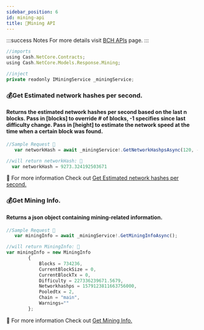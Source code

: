```yaml
---
sidebar_position: 6
id: mining-api
title: 🎯Mining API
---
```


:::success Notes
For more details visit [BCH APIs](https://api.fullstack.cash/docs/#api-Mining) page.
:::

```jsx
//imports
using Cash.NetCore.Contracts;
using Cash.NetCore.Models.Response.Mining;

//inject
private readonly IMiningService _miningService;
```

### 💰Get Estimated network hashes per second.
#### Returns the estimated network hashes per second based on the last n blocks. Pass in [blocks] to override # of blocks, -1 specifies since last difficulty change. Pass in [height] to estimate the network speed at the time when a certain block was found.
<Tabs>
  <TabItem value="request" label="Request" default>

```jsx
//Sample Request 🍎
   var networkHash = await _miningService!.GetNetworkHashpsAsync(120, -1);
```

  </TabItem>
  <TabItem value="response" label="Response">    

```jsx
//will return networkHash: 🍊
  var networkHash = 9273.324192503671
```
  </TabItem>
  <TabItem value="..." label="...">
   🍌 For more information Check out  <a target="_blank" 
   href="https://api.fullstack.cash/docs/#api-Mining-Estimated_network_hashes_per_second.">
   Get Estimated network hashes per second.</a>
  </TabItem>
</Tabs>

### 💰Get Mining Info.
#### Returns a json object containing mining-related information.
<Tabs>
  <TabItem value="request" label="Request" default>

```jsx
//Sample Request 🍎
   var miningInfo = await _miningService!.GetMiningInfoAsync();
```

  </TabItem>
  <TabItem value="response" label="Response">    

```jsx
//will return MiningInfo: 🍊
var miningInfo = new MiningInfo
        {
            Blocks = 734236,
            CurrentBlockSize = 0,
            CurrentBlockTx = 0,
            Difficulty = 227336239671.5679,
            Networkhashps = 1579123811663756000,
            Pooledtx = 2,
            Chain = "main",
            Warnings=""
        };
```
  </TabItem>
  <TabItem value="..." label="...">
   🍌 For more information Check out  <a target="_blank" 
   href="https://api.fullstack.cash/docs/#api-Mining-Mining_info.">
   Get Mining Info.</a>
  </TabItem>
</Tabs>